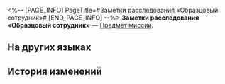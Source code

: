 <%-- [PAGE_INFO]
PageTitle=#Заметки расследования «Образцовый сотрудник»#
[END_PAGE_INFO] --%>
{{Предмет Инфобокс
|id          = 140191
|Изображение = Предмет Заметки расследования «Образцовый сотрудник».png
|Тип         = Предмет миссии
|Инвентарь   = Миссии
|Редкость    = 3
|Эффект      = 
|Описание    = Сотрудники Комиссии по балансу должны быть открытыми, добрыми, справедливыми, усердными и эмпатичными. Но на самом деле в мире не так много людей, которые могут соответствовать этим качествам.
}}
'''Заметки расследования «Образцовый сотрудник»''' — [[Предмет миссии]].

==На других языках==
{{На других языках
|en   = Research Records "Pretend to Be an Officer"
|zhs  = 搜查记录「执事精神」
|zht  = 搜查紀錄「執事精神」
|ja   = 捜査記録「執行人精神」
|ko   = 조사 기록 「집사관 정신」
|es   = Registro de investigación «Espíritu de oficial»
|fr   = Dossiers de recherche «&nbsp;Avoir l'air d'un officier&nbsp;»
|ru   = Заметки расследования «Образцовый сотрудник»
|th   = บันทึกการค้นหา "สวมวิญญาณเจ้าหน้าที่"
|vi   = Nhật Ký Tìm Kiếm "Tinh Thần Chấp Sự"
|de   = Untersuchungsprotokoll: „Sich als Beamter ausgeben“
|id   = Catatan Pemeriksaan "Semangat Petugas"
|pt   = Registros de Pesquisa "Finja Ser um Oficial"
}}

==История изменений==
{{История изменений|3.5}}